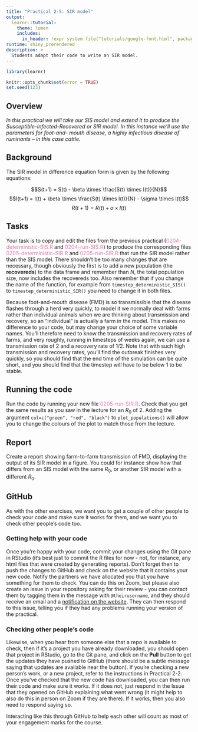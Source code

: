 ```yaml
---
title: "Practical 2-5: SIR model"
output: 
  learnr::tutorial:
    theme: lumen
    includes:
      in_header: !expr system.file("tutorials/google-font.html", package = "RPiR")
runtime: shiny_prerendered
description: >
  Students adapt their code to write an SIR model.
---
```


```r
library(learnr)

knitr::opts_chunk$set(error = TRUE)
set.seed(123)
```

## Overview

*In this practical we will take our SIS model and extend it to produce the Susceptible-Infected-Recovered or SIR model. In this instance we'll use the parameters for foot-and- mouth disease, a highly infectious disease of ruminants -- in this case cattle.*

## Background

The SIR model in difference equation form is given by the following equations:

$$S(t+1) = S(t) - \beta \times \frac{S(t) \times I(t)}{N}$$
$$I(t+1) = I(t) + \beta \times \frac{S(t) \times I(t)}{N} - \sigma \times I(t)$$
$$R(t+1) = R(t) + \sigma \times I(t)$$

## Tasks

Your task is to copy and edit the files from the previous practical 
(<span style="color: #de77ae;">0204-deterministic-SIS.R</span> and 
<span style="color: #de77ae;">0204-run-SIS.R</span>) to produce
the corresponding files 
<span style="color: #de77ae;">0205-deterministic-SIR.R</span> and 
<span style="color: #de77ae;">0205-run-SIR.R</span> that 
run the SIR model rather than the SIS model. There shouldn't be too many changes 
that are necessary, though obviously the first is to add a new population (the
**recovereds**) to the data frame and remember than $N$, the total population size, 
now includes the recovereds too. Also remember that if you change the name of 
the function, for example from `timestep_deterministic_SIS()` to
`timestep_deterministic_SIR()` you need to change it in both files. 

Because
foot-and-mouth disease (FMD) is so transmissible that the disease flashes 
through a herd very quickly, to model it we normally deal with farms rather than
individual animals when we are thinking about transmission and recovery, so an
"individual" is actually a farm in the model. This makes no difference to your 
code, but may change your choice of some variable names. You'll therefore need 
to know the transmission and recovery rates of farms, and very roughly, running 
in timesteps of weeks again, we can use a transmission rate of 2 and a recovery
rate of 1/2. Note that with such high transmission and recovery rates, you'll 
find the outbreak finishes very quickly, so you should find that the end time of
the simulation can be quite short, and you should find that the timestep will 
have to be below 1 to be stable.

## Running the code

Run the code by running your new file <span style="color: #de77ae;">0205-run-SIR.R</span>.
Check that you get the same results as you saw in the lecture for an $R_0$ of 2.
Adding the argument `col=c("green", "red", "black")` to `plot_populations()`
will allow you to change the colours of the plot to match those from the lecture.

## Report

Create a report showing farm-to-farm transmission of FMD, displaying the output
of its SIR model in a figure. You could for instance show how that differs 
from an SIS model with the same $R_0$, or another SIR model with a different
$R_0$.

## GitHub

As with the other exercises, we want you to get a couple of other people to
check your code and make sure it works for them, and we want you to check other
people's code too.

### Getting help with your code

Once you're happy with your code, commit your changes using the Git pane in
RStudio (it's best just to commit the R files for now - not, for instance, any
html files that were created by generating reports). Don't forget then to push
the changes to GitHub and check on the website that it contains your new code.
Notify the partners we have allocated you that you have something for them to
check. You can do this on Zoom, but please also create an issue in your
repository asking for their review - you can contact them by tagging them in
the message with `@theirusername`, and they should receive an email and a
[notification on the website](https://github.com/notifications). They can then
respond to this issue, telling you if they had any problems running your version
of the practical.

### Checking other people's code

Likewise, when you hear from someone else that a repo is available to check,
then if it's a project you have already downloaded, you should open that
project in RStudio, go to the Git pane, and click on the **Pull** button to
get the updates they have pushed to GitHub (there should be a subtle message
saying that updates are available near the button). If you're checking a new
person's work, or a new project, refer to the instructions in Practical 2-2.
Once you've checked that the new code has downloaded, you can then run their
code and make sure it works. If it does not, just respond in the Issue that they
opened on GitHub explaining what went wrong (it might help to also do
this in person on Zoom if they are there). If it works, then you also need
to respond saying so.

Interacting like this through GitHub to help each other will count as most of
your engagement marks for the course.
